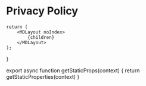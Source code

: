 
# Privacy Policy

	return (
		<MDLayout noIndex>
			{children}
		</MDLayout>
	);
}

export async function getStaticProps(context) {
	return getStaticProperties(context)
}
